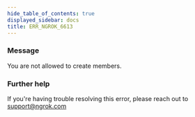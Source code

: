 ```yaml
---
hide_table_of_contents: true
displayed_sidebar: docs
title: ERR_NGROK_6613
---
```


### Message

You are not allowed to create members.

<ErrorDetails />

### Further help

If you're having trouble resolving this error, please reach out to [support@ngrok.com](mailto:support@ngrok.com?subject=Help%20with%20ERR_NGROK_6613)
